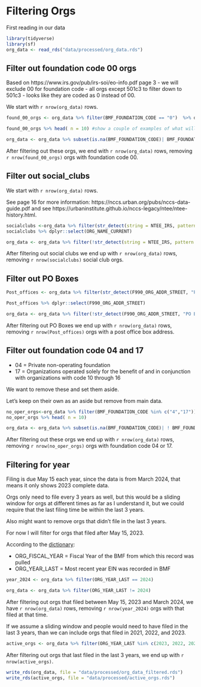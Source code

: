 
# Filtering Orgs

First reading in our data

```r
library(tidyverse)
library(sf)
org_data <- read_rds("data/processed/org_data.rds")

```

## Filter out foundation code 00 orgs

Based on https://www.irs.gov/pub/irs-soi/eo-info.pdf 
page 3 - we will exclude 00 for foundation code - all orgs except 501c3 to filter down to 501c3 - looks like they are coded as 0 instead of 00.

We start with `r nrow(org_data)` rows.
```r
found_00_orgs <- org_data %>% filter(BMF_FOUNDATION_CODE == "0")  %>% dplyr::select(ORG_NAME_CURRENT) 

found_00_orgs %>% head( n = 10) #show a couple of examples of what will be dropped

org_data <- org_data %>% subset(is.na(BMF_FOUNDATION_CODE)| BMF_FOUNDATION_CODE != "0")# keeping NA values
```

After filtering out these orgs, we end with `r nrow(org_data)` rows, removing `r nrow(found_00_orgs)` orgs with foundation code 00.


## Filter out social_clubs 

We start with `r nrow(org_data)` rows.

See page 16 for more information: https://nccs.urban.org/pubs/nccs-data-guide.pdf and see https://urbaninstitute.github.io/nccs-legacy/ntee/ntee-history.html. 

```r
socialclubs <-org_data %>% filter(str_detect(string = NTEE_IRS, pattern = "Y|y"))
socialclubs %>% dplyr::select(ORG_NAME_CURRENT)

org_data <- org_data %>% filter(!str_detect(string = NTEE_IRS, pattern = "Y|y")| is.na(NTEE_IRS)) # keeping NA values
```


After filtering out social clubs we end up with `r nrow(org_data)` rows, removing `r nrow(socialclubs)` social club orgs.

## Filter out PO Boxes

```r
Post_offices <- org_data %>% filter(str_detect(F990_ORG_ADDR_STREET, "PO BOX |POST OFFICE"))

Post_offices %>% dplyr::select(F990_ORG_ADDR_STREET)

org_data <- org_data %>% filter(!str_detect(F990_ORG_ADDR_STREET, "PO BOX |POST OFFICE")| is.na(F990_ORG_ADDR_STREET)) # keeping NA values)
```

After filtering out PO Boxes we end up with `r nrow(org_data)` rows, removing `r nrow(Post_offices)`  orgs with a post office box address.

## Filter out foundation code 04 and 17


- 04 = Private non-operating foundation
- 17 = Organizations operated solely for the benefit of and in conjunction with organizations with code 10 through 16 

We want to remove these and set them aside. 

Let's keep on their own as an aside but remove from main data.

```r
no_oper_orgs<-org_data %>% filter(BMF_FOUNDATION_CODE %in% c("4","17"))  %>% dplyr::select(ORG_NAME_CURRENT)  #show examples of what will be dropped
no_oper_orgs %>% head( n = 10)

org_data <- org_data %>% subset(is.na(BMF_FOUNDATION_CODE)| ! BMF_FOUNDATION_CODE  %in% c("4","17"))# keeping NA values

```

After filtering out these orgs we end up with `r nrow(org_data)` rows, removing `r nrow(no_oper_orgs)` orgs with foundation code 04 or 17. 

## Filtering for year

Filing is due May 15 each year, since the data is from March 2024, that means it only shows 2023 complete data.

Orgs only need to file every 3 years as well, but this would be a sliding window for orgs at different times as far as I understand it, but we could require that the last filing time be within the last 3 years.

Also might want to remove orgs that didn't file in the last 3 years.

For now I will filter for orgs that filed after May 15, 2023.

According to the [dictionary](https://nccsdata.s3.amazonaws.com/harmonized/harmonized_data_dictionary.xlsx):

- ORG_FISCAL_YEAR	= Fiscal Year of the BMF from which this record was pulled
- ORG_YEAR_LAST =	Most recent year EIN was recorded in BMF

```r
year_2024 <- org_data %>% filter(ORG_YEAR_LAST == 2024)

org_data <- org_data %>% filter(ORG_YEAR_LAST != 2024)
```

After filtering out orgs that filed between May 15, 2023 and March 2024, we have `r nrow(org_data)` rows, removing `r nrow(year_2024)` orgs with that filed at that time.


If we assume a sliding window and people would need to have filed in the last 3 years, than we can include orgs that filed in 2021, 2022, and 2023.

```r
active_orgs <- org_data %>% filter(ORG_YEAR_LAST %in% c(2023, 2022, 2021))

```

After filtering out orgs that last filed in the last 3 years, we end up with `r nrow(active_orgs)`.


```r
write_rds(org_data, file = "data/processed/org_data_filtered.rds")
write_rds(active_orgs, file = "data/processed/active_orgs.rds")
```
